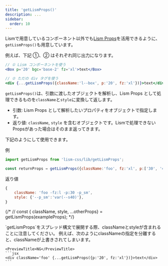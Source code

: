 ```yaml
---
title: 'getLismProps()'
description: ...
sidebar:
  order: 10
---
```



Lismで用意しているコンポーネント以外でも[Lism Props](/components/lism/#lism-props)を活用できるように、`getLismProps()`も用意しています。 


例えば、下記 ①、② はそれぞれ同じ出力になります。

```jsx
// ① Lism コンポーネントを使う
<Box p='20' bgc='base-2' fz='xl'>text</Box>

// ② ただの div タグを使う
<div {...getLismProps({className:'l--box', p:'20', fz:'xl'})}>text</div>
```


`getLismProps()`は、引数に渡したオブジェクトを解析し、Lism Props として処理できるものを`className`と`style`に変換して返します。


- 引数:  Lism Props として解析したいプロパティをオブジェクトで指定します。
- 返り値: `className`, `style` を含むオブジェクトです。Lismで処理できないPropsがあった場合はそのまま返ってきます。

下記のようにして使用できます。

<PreviewTitle>例</PreviewTitle>
```jsx
import getLismProps from 'lism-css/lib/getLismProps';

const returnProps = getLismProps({className:'foo', fz:'xl', p:['30', '40']});
```

<PreviewTitle>返り値</PreviewTitle>
```js
{
	className: 'foo -fz:l -p:30 -p_sm',
	style: {'--p_sm':'var(--s40)'},
}
```

{/* // const { className, style, ...otherProps} = getLismProps(exampleProps); */}

<Note title='注意点' type='warning' isFlow='s'>
	`getLismProps`をスプレッド構文で展開する際、classNameとstyleが含まれることに注意してください。  
	例えば、次のようにclassNameの指定を分離すると、classNameが上書きされてしまいます。

	<PreviewTitle>NG</PreviewTitle>
	```jsx
	<div className='foo' {...getLismProps({p:'20', fz:'xl'})}>text</div>
	```
</Note>

